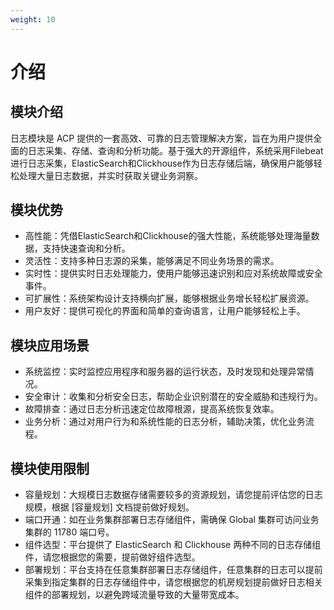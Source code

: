 ```yaml
---
weight: 10
---
```


# 介绍

## 模块介绍

日志模块是 ACP 提供的一套高效、可靠的日志管理解决方案，旨在为用户提供全面的日志采集、存储、查询和分析功能。基于强大的开源组件，系统采用Filebeat进行日志采集，ElasticSearch和Clickhouse作为日志存储后端，确保用户能够轻松处理大量日志数据，并实时获取关键业务洞察。

## 模块优势

-  高性能：凭借ElasticSearch和Clickhouse的强大性能，系统能够处理海量数据，支持快速查询和分析。
-  灵活性：支持多种日志源的采集，能够满足不同业务场景的需求。
-  实时性：提供实时日志处理能力，使用户能够迅速识别和应对系统故障或安全事件。
-  可扩展性：系统架构设计支持横向扩展，能够根据业务增长轻松扩展资源。
-  用户友好：提供可视化的界面和简单的查询语言，让用户能够轻松上手。

## 模块应用场景

-  系统监控：实时监控应用程序和服务器的运行状态，及时发现和处理异常情况。
-  安全审计：收集和分析安全日志，帮助企业识别潜在的安全威胁和违规行为。
-  故障排查：通过日志分析迅速定位故障根源，提高系统恢复效率。
-  业务分析：通过对用户行为和系统性能的日志分析，辅助决策，优化业务流程。

## 模块使用限制

-  容量规划：大规模日志数据存储需要较多的资源规划，请您提前评估您的日志规模，根据 [容量规划] 文档提前做好规划。
-  端口开通：如在业务集群部署日志存储组件，需确保 Global 集群可访问业务集群的 11780 端口号。
-  组件选型：平台提供了 ElasticSearch 和 Clickhouse 两种不同的日志存储组件，请您根据您的需要，提前做好组件选型。
-  部署规划：平台支持在任意集群部署日志存储组件，任意集群的日志可以提前采集到指定集群的日志存储组件中，请您根据您的机房规划提前做好日志相关组件的部署规划，以避免跨域流量导致的大量带宽成本。

